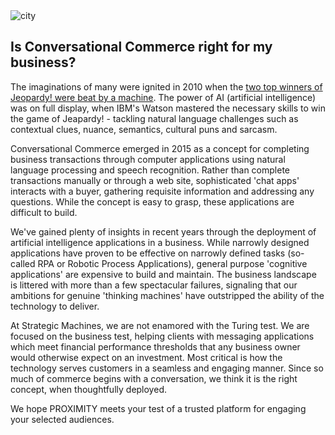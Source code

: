 
<div className={styles["Welcome"]}>

<div className={styles["rcs"]}>
  <img src={cityscape} alt="city" />  
</div>

## Is Conversational Commerce right for my business?
The imaginations of many were ignited in 2010 when the [two top winners of Jeopardy! were beat by a machine](https://www.youtube.com/watch?v=Sp4q60BsHoY). The power of AI (artificial intelligence) was on full display, when IBM's Watson mastered the necessary skills to win the game of Jeapardy! - tackling natural language challenges such as contextual clues, nuance, semantics, cultural puns and sarcasm. 

Conversational Commerce emerged in 2015 as a concept for completing business transactions through computer applications using natural language processing and speech recognition. Rather than complete transactions manually or through a web site, sophisticated 'chat apps' interacts with a buyer, gathering requisite information and addressing any questions. While the concept is easy to grasp, these applications are difficult to build.

We've gained plenty of insights in recent years through the deployment of artificial intelligence applications in a business. While narrowly designed applications have proven to be effective on narrowly defined tasks (so-called RPA or Robotic Process Applications), general purpose 'cognitive applications' are expensive to build and maintain. The business landscape is littered with more than a few spectacular failures, signaling that our ambitions for genuine 'thinking machines' have outstripped the ability of the technology to deliver.  

At Strategic Machines, we are not enamored with the Turing test. We are focused on the business test, helping clients with messaging applications which meet financial performance thresholds that any business owner would otherwise expect on an investment. Most critical is how the technology serves customers in a seamless and engaging manner. Since so much of commerce begins with a conversation, we think it is the right concept, when thoughtfully deployed. 

We hope PROXIMITY meets your test of a trusted platform for engaging your selected audiences.

</div>